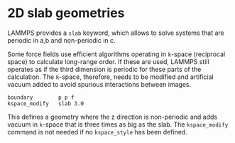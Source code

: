 # 2D slab geometries

LAMMPS provides a `slab` keyword, which allows to solve systems that are periodic in a,b and non-periodic in c. 

Some force fields use efficient algorithms operating in `k`-space (reciprocal space) to calculate long-range order. If these are used, LAMMPS still operates as if the third dimension is periodic for these parts of the calculation. The `k`-space, therefore, needs to be modified and artificial vacuum added to avoid spurious interactions between images.

```lammps[343]
boundary        p p f
kspace_modify   slab 3.0
```

This defines a geometry where the z direction is non-periodic and adds vacuum in `k`-space that is three times as big as the slab. The `kspace_modify` command is not needed if no `kspace_style` has been defined.
